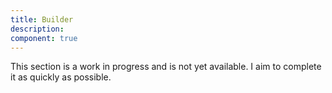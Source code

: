 ```yaml
---
title: Builder
description:
component: true
---
```


This section is a work in progress and is not yet available. I aim to complete it as quickly as possible.
